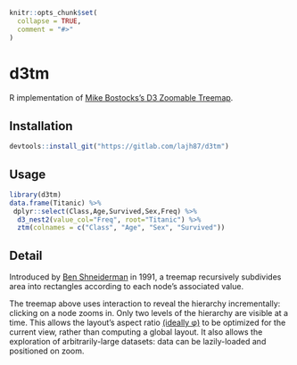 ```r
knitr::opts_chunk$set(
  collapse = TRUE,
  comment = "#>"
)
```

# d3tm

R implementation of [Mike Bostocks's D3 Zoomable Treemap](https://bost.ocks.org/mike/treemap/).  


## Installation

```r
devtools::install_git("https://gitlab.com/lajh87/d3tm")
```

## Usage

```r
library(d3tm)
data.frame(Titanic) %>%
 dplyr::select(Class,Age,Survived,Sex,Freq) %>%
  d3_nest2(value_col="Freq", root="Titanic") %>%
  ztm(colnames = c("Class", "Age", "Sex", "Survived"))

```

## Detail

Introduced by [Ben Shneiderman](http://www.cs.umd.edu/hcil/treemap-history/) 
in 1991, a treemap recursively subdivides area into rectangles according to each 
node’s associated value. 

The treemap above uses interaction to reveal the hierarchy incrementally: 
clicking on a node zooms in. Only two levels of the hierarchy are visible at a time. 
This allows the layout’s aspect ratio 
[(ideally φ)](https://en.wikipedia.org/wiki/Golden_ratio) 
to be optimized for the current view, rather than computing a global layout. 
It also allows the exploration of arbitrarily-large datasets: 
data can be lazily-loaded and positioned on zoom.
